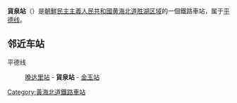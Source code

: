 {{unreferenced|time=2015-01-29T16:42:41+00:00}}
{{朝鮮半島車站資訊
|公司色 = blue
|文字色 = 
|站名 = 貨泉站
|圖片 = 
|pxl = 
|圖片說明 =
|前一站 = [[晩達里站|晩達里]]
|前一站距離 = 
|後一站距離 = 
|後一站 = [[金玉站|金玉]]
|所屬路線 = [[平德线|平德线]]
|距離 = 33.9
|起點站 = [[平壤站|平壤]]
|諺文 = 화천역
|朝鮮漢字 = 貨泉驛
|文觀部式 = Hwacheon-yeok
|馬-賴式 = Hwach'ŏn-yŏk
|副站名 = 
|車站編號 = 
|停站路線數 = 
|所屬公司 = [[朝鮮民主主義人民共和國鐵道省|朝鮮民主主義人民共和國鐵道省]]
|所在地 =[[黄海北道|黄海北道]][[胜湖区域|胜湖区域]]
|車站構造 = 地面车站
|月台配置 = 
|啟用年月日 =
|廢站年月日 = 
|上下車人次 = 
|統計年度 = 
|轉車 = 
|備註 = 
|全寬備註 = 
}}

'''貨泉站'''（{{lang-ko|화천역}}）是[[朝鮮民主主義人民共和國|朝鮮民主主義人民共和國]][[黄海北道|黄海北道]][[胜湖区域|胜湖区域]]的一個鐵路車站，属于[[平德线|平德线]]。

==邻近车站==
平德线
:[[晚达里站|晚达里站]] - '''貨泉站''' - [[金玉站|金玉站]]

{{朝鲜铁路小作品}}

{{平德线}}

[[Category:黃海北道鐵路車站|Category:黃海北道鐵路車站]]